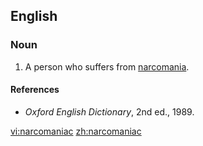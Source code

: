==English==

===Noun===
{{en-noun}}

#A person who suffers from [[narcomania]].

====References====
*''Oxford English Dictionary'', 2nd ed., 1989.

[[vi:narcomaniac]]
[[zh:narcomaniac]]